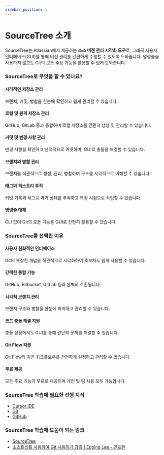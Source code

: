 ```yaml
---
sidebar_position: 1
---
```


# SourceTree 소개

SourceTree는 Atlassian에서 제공하는 **소스 버전 관리 시각화 도구**로, 그래픽 사용자 인터페이스(GUI)를 통해 버전 관리를 간편하게 수행할 수 있도록 도와줍니다. 명령줄을 사용하지 않고도 Git의 모든 주요 기능을 활용할 수 있게 도와줍니다.

### SourceTree로 무엇을 할 수 있나요?

#### 시각적인 저장소 관리

브랜치, 커밋, 병합을 한눈에 확인하고 쉽게 관리할 수 있습니다.

#### 로컬 및 원격 저장소 관리

GitHub, GitLab 등과 통합하며 로컬 저장소를 간편히 생성 및 관리할 수 있습니다.

#### 커밋 및 변경 사항 관리

변경 사항을 확인하고 선택적으로 커밋하며, GUI로 충돌을 해결할 수 있습니다.

#### 브랜치와 병합 관리

브랜치를 직관적으로 생성, 관리, 병합하며 구조를 시각적으로 이해할 수 있습니다.

#### 태그와 히스토리 추적

커밋 기록과 태그로 과거 상태를 추적하고 특정 시점으로 작업할 수 있습니다.

#### 명령줄 대체

CLI 없이 Git의 모든 기능을 GUI로 간편히 활용할 수 있습니다.

### SourceTree를 선택한 이유

#### 사용자 친화적인 인터페이스

Git의 복잡한 개념을 직관적으로 시각화하여 초보자도 쉽게 사용할 수 있습니다.

#### 강력한 통합 기능

GitHub, Bitbucket, GitLab 등과 완벽히 호환됩니다.

#### 시각적 브랜치 관리

브랜치 구조와 병합을 한눈에 파악하고 관리할 수 있습니다.

#### 코드 충돌 해결 지원

충돌 상황에서도 GUI를 통해 간단히 문제를 해결할 수 있습니다.

#### Git Flow 지원

Git Flow와 같은 워크플로우를 간편하게 설정하고 관리할 수 있습니다.

#### 무료 제공

모든 주요 기능이 무료로 제공되며 개인 및 팀 사용 모두 가능합니다.

### SourceTree 학습에 필요한 선행 지식

- [Cursor IDE](./../cursor-ide/intro)
- [Git](./../git/intro)
- [GitHub](./../github/intro)

### SourceTree 학습에 도움이 되는 링크

- [SourceTree](https://www.sourcetreeapp.com/)
- [소스트리를 사용하여 Git 사용하기 강의 | Egoing Lee - 인프런](https://www.inflearn.com/course/git-%EA%B0%95%EC%A2%8C-%EC%83%9D%ED%99%9C%EC%BD%94%EB%94%A9#reviews)

